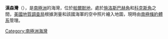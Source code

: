 {{coord|75|15|S|63|40|W|source:GNIS|display=title}}

'''漢森灣'''（{{lang-en|Hansen Inlet}}），是[[南極洲|南極洲]]的海灣，位於[[帕爾默地|帕爾默地]]，處於[[施洛斯巴赫角|施洛斯巴赫角]]和[[科克斯角|科克斯角]]之間，[[美國地質調查局|美國地質調查局]]根據測量和該國海軍的空中照片繪入地圖，現時由[[南極條約體系|南極條約體系]]管理。

{{Antarctica-geo-stub}}
[[Category:南極洲海灣|Category:南極洲海灣]]